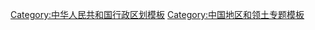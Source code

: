 {{Navbox
|name=Sichuan topics
|state = {{{state<includeonly>|collapsed</includeonly>}}}
|title=[[四川]]专题
|listclass = hlist
|above = [[成都市]] ([[中华人民共和国省会列表|省会]])
|below = {{icon|category}} '''[[:Category:四川|分类]]'''&nbsp;&nbsp;&nbsp;&nbsp;[[File:Commons-logo.svg|16x16px|link=]] '''[[commons:Category:Sichuan|共享资源]]'''<br />
<small>参见：[[巴蜀|大四川]] 和 [[重庆市]]</small>
|evenstyle = background:#F4F0EC

|group1=[[:Category:四川|总体]] 
|list1=
* [[四川政治|政治]] 
* [[四川经济|经济]] 
* [[四川省高等学校列表|教育]]

|group2=[[四川历史|历史]] 
|list2 = {{Navbox subgroup
|groupstyle = text-align:center
|group1 = 国家
|list1 =
* [[巴国|巴]] 和 [[古蜀|蜀]] 
* [[成家]] 
* [[蜀汉]] 
* [[成汉]] 
* [[譙蜀|西蜀]] 
* [[前蜀]] 
* [[后蜀]] 
* [[李蜀|大蜀]] 
* [[明夏|大夏]] 
* [[大西]]
|group2 = 事件
|list2 =
* [[蒙古攻四川之战|四川抗蒙战争]] （[[南宋四川抗蒙山城|抗蒙山城]]）
* [[湖广填四川]] 
* [[保路运动]] 
* [[第二次世界大战期间的四川|大后方时期]]
}}

|group3=[[:Category:四川地理|地理]]
|list3=
* [[中华人民共和国城市列表#四川省|城市]] 
* [[四川盆地]] 
* [[成都平原]] 
* 地区 <small>([[川西]]</small> 
* <small>[[川东]] </small> 
* <small>[[川北]] </small> 
* <small>[[川南]])</small> 
* 江河 <small>([[长江|川江]]</small> 
* <small>[[岷江]] </small> 
* <small>[[嘉陵江]] </small> 
* <small>[[沱江]] </small> 
* <small>[[雅砻江]])</small> 
* 山脉 <small>([[大巴山]]</small> 
* <small>[[龙门山 (四川)|龙门山]] </small> 
* <small>[[邛崃山]]</small>  
* <small>[[横断山脉]] )</small>

|group4=[[巴蜀文化|文化]]
|list4=
* [[川剧]] 
* [[川主]] 
* [[川菜]] 
* [[川酒]]
* [[川茶]]
* [[川盐]]
* [[蜀锦]]
* [[蜀绣]]
* [[清音]]
* [[四川音乐|音乐]] 
* [[四川建筑|建筑]]<small>（[[四川宋元建筑|宋元建筑]]）</small> 
* [[四川园林|园林]] 

|group5=人口
|list5=
* [[巴蜀人|四川人]] 
* [[客家|土广东]] 
* [[湖湘人|老湖广]] 
* [[藏族]] 
* [[羌族]] 
* [[彝族]] 

|group6=[[四川话|语言]]
|list6=
* [[四川话]] <small>(通用语，含[[成渝话|成渝]]、[[岷江话|岷江]]、[[仁富小片|仁富]]、[[雅棉小片|雅棉]]四片区)</small> 
* [[蜀語]] <small>(中上古)</small> 
* [[土广东话]]
* [[湘语|老湖广话]] 
* [[四川普通话]] 
* [[康方言]] 
* [[嘉绒语]]
* [[羌语支]] 
* [[彝语北部方言|诺苏语]] 

|group7=旅游景点
|list7=
* [[九寨沟风景名胜区|九寨沟]] 
* [[黄龙风景名胜区|黄龙]] 
* [[峨眉山]] 
* [[乐山大佛]] 
* [[青城山]] 
* [[都江堰]] 
* [[四川大熊猫栖息地]] 
* [[贡嘎山]]
* [[三星堆遗址|三星堆]] 和 [[金沙遗址]]
* [[稻城亚丁]]

}}<noinclude>

{{collapsible option|state=collapsed}}

[[Category:中华人民共和国行政区划模板]]
[[Category:中国地区和领土专题模板]]
[[Category:四川| ]]
</noinclude>